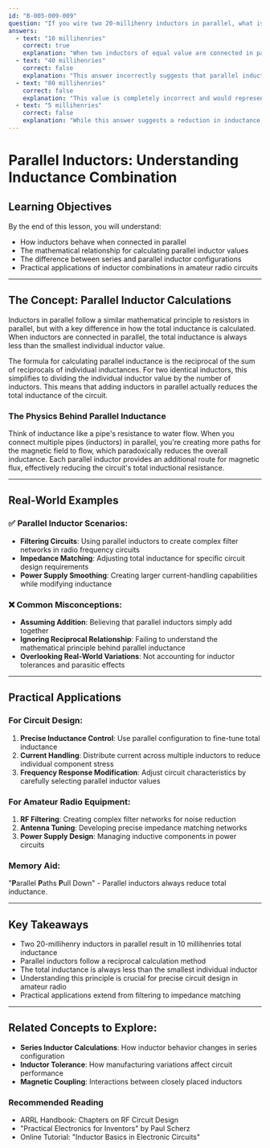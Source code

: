 ```yaml
---
id: "B-005-009-009"
question: "If you wire two 20-millihenry inductors in parallel, what is the inductance of the combination?"
answers:
  - text: "10 millihenries"
    correct: true
    explanation: "When two inductors of equal value are connected in parallel, the total inductance is reduced according to the reciprocal formula. For two identical inductors, the total inductance is calculated by dividing the individual inductor value by the number of inductors. In this case, 20 mH ÷ 2 = 10 mH."
  - text: "40 millihenries"
    correct: false
    explanation: "This answer incorrectly suggests that parallel inductors increase total inductance, which is the opposite of what actually occurs. Parallel inductors reduce the total inductance, following the reciprocal relationship of parallel components."
  - text: "80 millihenries"
    correct: false
    explanation: "This value is completely incorrect and would represent a multiplication of inductor values, which does not occur in parallel circuits. Parallel inductors always result in a total inductance less than the individual inductor values."
  - text: "5 millihenries"
    correct: false
    explanation: "While this answer suggests a reduction in inductance, the calculation is incorrect. For two 20 mH inductors in parallel, the correct total inductance is 10 mH, not 5 mH."
---
```


# Parallel Inductors: Understanding Inductance Combination

## Learning Objectives
By the end of this lesson, you will understand:
- How inductors behave when connected in parallel
- The mathematical relationship for calculating parallel inductor values
- The difference between series and parallel inductor configurations
- Practical applications of inductor combinations in amateur radio circuits

---

## The Concept: Parallel Inductor Calculations

Inductors in parallel follow a similar mathematical principle to resistors in parallel, but with a key difference in how the total inductance is calculated. When inductors are connected in parallel, the total inductance is always less than the smallest individual inductor value.

The formula for calculating parallel inductance is the reciprocal of the sum of reciprocals of individual inductances. For two identical inductors, this simplifies to dividing the individual inductor value by the number of inductors. This means that adding inductors in parallel actually reduces the total inductance of the circuit.

### The Physics Behind Parallel Inductance

Think of inductance like a pipe's resistance to water flow. When you connect multiple pipes (inductors) in parallel, you're creating more paths for the magnetic field to flow, which paradoxically reduces the overall inductance. Each parallel inductor provides an additional route for magnetic flux, effectively reducing the circuit's total inductional resistance.

---

## Real-World Examples

### ✅ Parallel Inductor Scenarios:
- **Filtering Circuits**: Using parallel inductors to create complex filter networks in radio frequency circuits
- **Impedance Matching**: Adjusting total inductance for specific circuit design requirements
- **Power Supply Smoothing**: Creating larger current-handling capabilities while modifying inductance

### ❌ Common Misconceptions:
- **Assuming Addition**: Believing that parallel inductors simply add together
- **Ignoring Reciprocal Relationship**: Failing to understand the mathematical principle behind parallel inductance
- **Overlooking Real-World Variations**: Not accounting for inductor tolerances and parasitic effects

---

## Practical Applications

### For Circuit Design:
1. **Precise Inductance Control**: Use parallel configuration to fine-tune total inductance
2. **Current Handling**: Distribute current across multiple inductors to reduce individual component stress
3. **Frequency Response Modification**: Adjust circuit characteristics by carefully selecting parallel inductor values

### For Amateur Radio Equipment:
1. **RF Filtering**: Creating complex filter networks for noise reduction
2. **Antenna Tuning**: Developing precise impedance matching networks
3. **Power Supply Design**: Managing inductive components in power circuits

### Memory Aid:
"**P**arallel **P**aths **P**ull Down" - Parallel inductors always reduce total inductance.

---

## Key Takeaways

- Two 20-millihenry inductors in parallel result in 10 millihenries total inductance
- Parallel inductors follow a reciprocal calculation method
- The total inductance is always less than the smallest individual inductor
- Understanding this principle is crucial for precise circuit design in amateur radio
- Practical applications extend from filtering to impedance matching

---

## Related Concepts to Explore:
- **Series Inductor Calculations**: How inductor behavior changes in series configuration
- **Inductor Tolerance**: How manufacturing variations affect circuit performance
- **Magnetic Coupling**: Interactions between closely placed inductors

### Recommended Reading
- ARRL Handbook: Chapters on RF Circuit Design
- "Practical Electronics for Inventors" by Paul Scherz
- Online Tutorial: "Inductor Basics in Electronic Circuits"